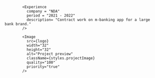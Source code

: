 <Experience
  company="WeWeb"
  url="https://weweb.io"
  period="2022 - 2023"
  description="Contract work for a startup in no-code application building space."
/>

            <Experience
              company = "NDA"
              period = "2021 - 2022"
              description= "Contract work on m-banking app for a large bank brand."
            />

            <Image
              src={logo}
              width="32"
              height="32"
              alt="Project preview"
              className={styles.projectImage}
              quality="100"
              priority="true"
            />
